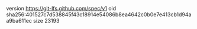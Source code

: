version https://git-lfs.github.com/spec/v1
oid sha256:401527c7d538845f43c18914e54086b8ea4642c0b0e7e413cb1d94aa9ba611ec
size 23193
